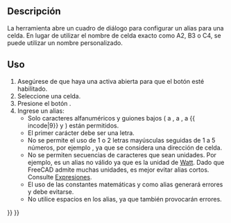 <languages/>

{{Docnav
|[[Spreadsheet_StyleUnderline/es|Estilo Subrayado]]
|[[Spreadsheet_Preferences/es|Preferencias]]
|[[Spreadsheet_Workbench/es|Hoja de cálculo]]
|IconL=Spreadsheet_StyleUnderline.svg
|IconR=Preferences-spreadsheet.svg
|IconC=Workbench_Spreadsheet.svg
}}

{{GuiCommand
|Name=Spreadsheet SetAlias
|Name/es=Hoja de cálculo Establecer Alias
|MenuLocation=-
|Workbenches=[[Spreadsheet_Workbench/es|Hoja de cálculo]]
|Shortcut={{KEY|Ctrl}}+{{KEY|Shift}}+{{KEY|A}}
|Version=0.17
}}

<span id="Description"></span>
==Descripción==

<div class="mw-translate-fuzzy">
La herramienta {{Button|[[File:Spreadsheet_SetAlias.svg|16px]] [[Spreadsheet_SetAlias/es|Hoja de cálculo EstablecerAlias]]}} abre un cuadro de diálogo para configurar un alias para una celda. En lugar de utilizar el nombre de celda exacto como A2, B3 o C4, se puede utilizar un nombre personalizado.
</div>

<span id="Usage"></span>
==Uso==

<div class="mw-translate-fuzzy">
# Asegúrese de que haya una {{Button|[[File:Spreadsheet_CreateSheet.svg|16px]] [[Spreadsheet_CreateSheet/es|hoja de cálculo]]}} activa abierta para que el botón esté habilitado.
# Seleccione una celda.
# Presione el botón {{Button|[[File:Spreadsheet_SetAlias.svg|16px]] [[Spreadsheet_SetAlias/es|Hoja de cálculo EstablecerAlias]]}}.
# Ingrese un alias:
#* Solo caracteres alfanuméricos y guiones bajos ({{incode|A}} a {{incode|Z}}, {{incode|a}} a {{incode|z}}, {{incode|0}} a {{ incode|9}} y {{incode|_}}) están permitidos.
#* El primer carácter debe ser una letra.
#* No se permite el uso de 1 o 2 letras mayúsculas seguidas de 1 a 5 números, por ejemplo {{incode|AB123}}, ya que se considera una dirección de celda.
#* No se permiten secuencias de caracteres que sean unidades. Por ejemplo, {{incode|W}} es un alias no válido ya que es la unidad de [https://en.wikipedia.org/wiki/Watt Watt].  Dado que FreeCAD admite muchas unidades, es mejor evitar alias cortos. Consulte [[Expressions#Units|Expresiones]].
#* El uso de las constantes matemáticas {{incode|pi}} y {{incode|e}} como alias generará errores y debe evitarse.
#* No utilice espacios en los alias, ya que también provocarán errores.
</div>


{{Docnav
|[[Spreadsheet_StyleUnderline/es|Estilo Subrayado]]
|[[Spreadsheet_Preferences/es|Preferencias]]
|[[Spreadsheet_Workbench/es|Hoja de cálculo]]
|IconL=Spreadsheet_StyleUnderline.svg
|IconR=Preferences-spreadsheet.svg
|IconC=Workbench_Spreadsheet.svg
}}

{{Spreadsheet_Tools_navi{{#translation:}}}}
{{Userdocnavi{{#translation:}}}}